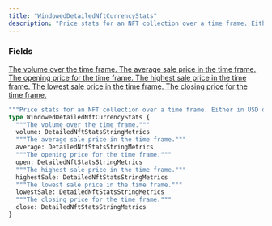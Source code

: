 ```yaml
---
title: "WindowedDetailedNftCurrencyStats"
description: "Price stats for an NFT collection over a time frame. Either in USD or the network&#39;s base token."
---
```


### Fields

<a href="/api-reference/types/detailednftstatsstringmetrics">
  <ResponseField name="volume" type="DetailedNftStatsStringMetrics">
    The volume over the time frame.
  </ResponseField>
</a>

<a href="/api-reference/types/detailednftstatsstringmetrics">
  <ResponseField name="average" type="DetailedNftStatsStringMetrics">
    The average sale price in the time frame.
  </ResponseField>
</a>

<a href="/api-reference/types/detailednftstatsstringmetrics">
  <ResponseField name="open" type="DetailedNftStatsStringMetrics">
    The opening price for the time frame.
  </ResponseField>
</a>

<a href="/api-reference/types/detailednftstatsstringmetrics">
  <ResponseField name="highestSale" type="DetailedNftStatsStringMetrics">
    The highest sale price in the time frame.
  </ResponseField>
</a>

<a href="/api-reference/types/detailednftstatsstringmetrics">
  <ResponseField name="lowestSale" type="DetailedNftStatsStringMetrics">
    The lowest sale price in the time frame.
  </ResponseField>
</a>

<a href="/api-reference/types/detailednftstatsstringmetrics">
  <ResponseField name="close" type="DetailedNftStatsStringMetrics">
    The closing price for the time frame.
  </ResponseField>
</a>


```graphql WindowedDetailedNftCurrencyStats
"""Price stats for an NFT collection over a time frame. Either in USD or the network's base token."""
type WindowedDetailedNftCurrencyStats {
  """The volume over the time frame."""
  volume: DetailedNftStatsStringMetrics
  """The average sale price in the time frame."""
  average: DetailedNftStatsStringMetrics
  """The opening price for the time frame."""
  open: DetailedNftStatsStringMetrics
  """The highest sale price in the time frame."""
  highestSale: DetailedNftStatsStringMetrics
  """The lowest sale price in the time frame."""
  lowestSale: DetailedNftStatsStringMetrics
  """The closing price for the time frame."""
  close: DetailedNftStatsStringMetrics
}
```
